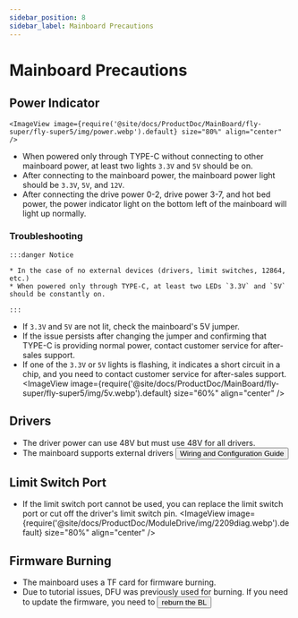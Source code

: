 ```yaml
---
sidebar_position: 8
sidebar_label: Mainboard Precautions
---
```


# Mainboard Precautions

## Power Indicator

    <ImageView image={require('@site/docs/ProductDoc/MainBoard/fly-super/fly-super5/img/power.webp').default} size="80%" align="center" />
* When powered only through TYPE-C without connecting to other mainboard power, at least two lights `3.3V` and `5V` should be on.
* After connecting to the mainboard power, the mainboard power light should be `3.3V`, `5V`, and `12V`.
* After connecting the drive power 0-2, drive power 3-7, and hot bed power, the power indicator light on the bottom left of the mainboard will light up normally.

### Troubleshooting

    :::danger Notice

    * In the case of no external devices (drivers, limit switches, 12864, etc.)
    * When powered only through TYPE-C, at least two LEDs `3.3V` and `5V` should be constantly on.

    :::

* If `3.3V` and `5V` are not lit, check the mainboard's 5V jumper.
* If the issue persists after changing the jumper and confirming that TYPE-C is providing normal power, contact customer service for after-sales support.
* If one of the `3.3V` or `5V` lights is flashing, it indicates a short circuit in a chip, and you need to contact customer service for after-sales support.
    <ImageView image={require('@site/docs/ProductDoc/MainBoard/fly-super/fly-super5/img/5v.webp').default} size="60%" align="center" />

## Drivers

* The driver power can use 48V but must use 48V for all drivers.
* The mainboard supports external drivers     <Button variant="contained" disableElevation href="/docs/ProductDoc/ModuleDrive/servo-drive">Wiring and Configuration Guide</Button>

## Limit Switch Port

* If the limit switch port cannot be used, you can replace the limit switch port or cut off the driver's limit switch pin.
    <ImageView image={require('@site/docs/ProductDoc/ModuleDrive/img/2209diag.webp').default} size="80%" align="center" />


## Firmware Burning

* The mainboard uses a TF card for firmware burning.
* Due to tutorial issues, DFU was previously used for burning. If you need to update the firmware, you need to <Button variant="contained" disableElevation href="/docs/ProductDoc/MainBoard/fly-super/fly-super8-pro/flash/bl">reburn the BL</Button>